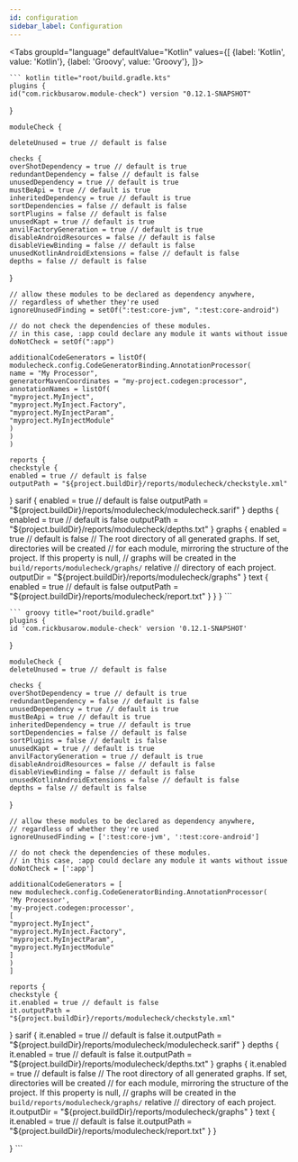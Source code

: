 ```yaml
---
id: configuration
sidebar_label: Configuration
---
```



<Tabs groupId="language"
      defaultValue="Kotlin"
      values={[
        {label: 'Kotlin', value: 'Kotlin'}, {label: 'Groovy', value: 'Groovy'},
      ]}>

  <TabItem value="Kotlin">

    ``` kotlin title="root/build.gradle.kts"
    plugins {
    id("com.rickbusarow.module-check") version "0.12.1-SNAPSHOT"
  }

    moduleCheck {

    deleteUnused = true // default is false

    checks {
    overShotDependency = true // default is true
    redundantDependency = false // default is false
    unusedDependency = true // default is true
    mustBeApi = true // default is true
    inheritedDependency = true // default is true
    sortDependencies = false // default is false
    sortPlugins = false // default is false
    unusedKapt = true // default is true
    anvilFactoryGeneration = true // default is true
    disableAndroidResources = false // default is false
    disableViewBinding = false // default is false
    unusedKotlinAndroidExtensions = false // default is false
    depths = false // default is false
  }

    // allow these modules to be declared as dependency anywhere,
    // regardless of whether they're used
    ignoreUnusedFinding = setOf(":test:core-jvm", ":test:core-android")

    // do not check the dependencies of these modules.
    // in this case, :app could declare any module it wants without issue
    doNotCheck = setOf(":app")

    additionalCodeGenerators = listOf(
    modulecheck.config.CodeGeneratorBinding.AnnotationProcessor(
    name = "My Processor",
    generatorMavenCoordinates = "my-project.codegen:processor",
    annotationNames = listOf(
    "myproject.MyInject",
    "myproject.MyInject.Factory",
    "myproject.MyInjectParam",
    "myproject.MyInjectModule"
    )
    )
    )

    reports {
    checkstyle {
    enabled = true // default is false
    outputPath = "${project.buildDir}/reports/modulecheck/checkstyle.xml"
  }
    sarif {
    enabled = true // default is false
    outputPath = "${project.buildDir}/reports/modulecheck/modulecheck.sarif"
  }
    depths {
    enabled = true // default is false
    outputPath = "${project.buildDir}/reports/modulecheck/depths.txt"
  }
    graphs {
    enabled = true // default is false
    // The root directory of all generated graphs.  If set, directories will be created
    // for each module, mirroring the structure of the project.  If this property is null,
    // graphs will be created in the `build/reports/modulecheck/graphs/` relative
    // directory of each project.
    outputDir = "${project.buildDir}/reports/modulecheck/graphs"
  }
    text {
    enabled = true // default is false
    outputPath = "${project.buildDir}/reports/modulecheck/report.txt"
  }
  }
  }
    ```

  </TabItem>

  <TabItem value="Groovy">

    ``` groovy title="root/build.gradle"
    plugins {
    id 'com.rickbusarow.module-check' version '0.12.1-SNAPSHOT'
  }

    moduleCheck {
    deleteUnused = true // default is false

    checks {
    overShotDependency = true // default is true
    redundantDependency = false // default is false
    unusedDependency = true // default is true
    mustBeApi = true // default is true
    inheritedDependency = true // default is true
    sortDependencies = false // default is false
    sortPlugins = false // default is false
    unusedKapt = true // default is true
    anvilFactoryGeneration = true // default is true
    disableAndroidResources = false // default is false
    disableViewBinding = false // default is false
    unusedKotlinAndroidExtensions = false // default is false
    depths = false // default is false
  }

    // allow these modules to be declared as dependency anywhere,
    // regardless of whether they're used
    ignoreUnusedFinding = [':test:core-jvm', ':test:core-android']

    // do not check the dependencies of these modules.
    // in this case, :app could declare any module it wants without issue
    doNotCheck = [':app']

    additionalCodeGenerators = [
    new modulecheck.config.CodeGeneratorBinding.AnnotationProcessor(
    'My Processor',
    'my-project.codegen:processor',
    [
    "myproject.MyInject",
    "myproject.MyInject.Factory",
    "myproject.MyInjectParam",
    "myproject.MyInjectModule"
    ]
    )
    ]

    reports {
    checkstyle {
    it.enabled = true // default is false
    it.outputPath = "${project.buildDir}/reports/modulecheck/checkstyle.xml"
  }
    sarif {
    it.enabled = true // default is false
    it.outputPath = "${project.buildDir}/reports/modulecheck/modulecheck.sarif"
  }
    depths {
    it.enabled = true // default is false
    it.outputPath = "${project.buildDir}/reports/modulecheck/depths.txt"
  }
    graphs {
    it.enabled = true // default is false
    // The root directory of all generated graphs.  If set, directories will be created
    // for each module, mirroring the structure of the project.  If this property is null,
    // graphs will be created in the `build/reports/modulecheck/graphs/` relative
    // directory of each project.
    it.outputDir = "${project.buildDir}/reports/modulecheck/graphs"
  }
    text {
    it.enabled = true // default is false
    it.outputPath = "${project.buildDir}/reports/modulecheck/report.txt"
  }
  }

  }
    ```
  </TabItem>
</Tabs>
